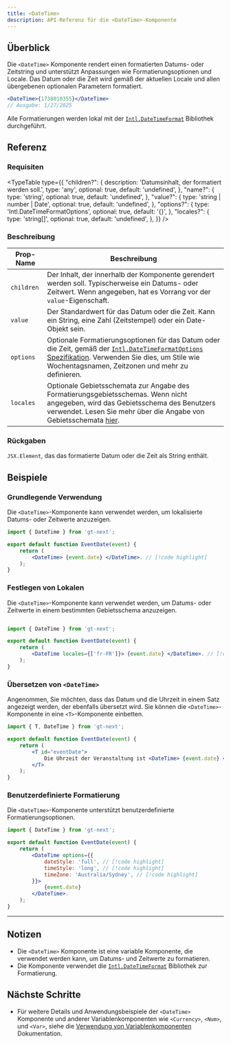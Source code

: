 ```yaml
---
title: <DateTime>
description: API-Referenz für die <DateTime>-Komponente
---
```


## Überblick

Die `<DateTime>` Komponente rendert einen formatierten Datums- oder Zeitstring und unterstützt Anpassungen wie Formatierungsoptionen und Locale.
Das Datum oder die Zeit wird gemäß der aktuellen Locale und allen übergebenen optionalen Parametern formatiert.

```jsx
<DateTime>{1738010355}</DateTime>
// Ausgabe: 1/27/2025
```

Alle Formatierungen werden lokal mit der [`Intl.DateTimeFormat`](https://developer.mozilla.org/en-US/docs/Web/JavaScript/Reference/Global_Objects/Intl/DateTimeFormat) Bibliothek durchgeführt.

## Referenz

### Requisiten

<TypeTable
  type={{
    "children?": {
        description: 'Datumsinhalt, der formatiert werden soll.',
        type: 'any',
        optional: true,
        default: 'undefined',
    },
    "name?": {
        type: 'string',
        optional: true,
        default: 'undefined',
    },
    "value?": {
        type: 'string | number | Date',
        optional: true,
        default: 'undefined',
    },
    "options?": {
        type: 'Intl.DateTimeFormatOptions',
        optional: true,
        default: '{}',
    },
    "locales?": {
        type: 'string[]',
        optional: true,
        default: 'undefined',
    },
  }}
/>

### Beschreibung
| Prop-Name | Beschreibung |
|-----------|--------------|
| `children` | Der Inhalt, der innerhalb der Komponente gerendert werden soll. Typischerweise ein Datums- oder Zeitwert. Wenn angegeben, hat es Vorrang vor der `value`-Eigenschaft. |
| `value`    | Der Standardwert für das Datum oder die Zeit. Kann ein String, eine Zahl (Zeitstempel) oder ein Date-Objekt sein. |
| `options`  | Optionale Formatierungsoptionen für das Datum oder die Zeit, gemäß der [`Intl.DateTimeFormatOptions` Spezifikation](https://developer.mozilla.org/en-US/docs/Web/JavaScript/Reference/Global_Objects/Intl/DateTimeFormat). Verwenden Sie dies, um Stile wie Wochentagsnamen, Zeitzonen und mehr zu definieren. |
| `locales`  | Optionale Gebietsschemata zur Angabe des Formatierungsgebietsschemas. Wenn nicht angegeben, wird das Gebietsschema des Benutzers verwendet. Lesen Sie mehr über die Angabe von Gebietsschemata [hier](https://developer.mozilla.org/en-US/docs/Web/JavaScript/Reference/Global_Objects/Intl#locales_argument).|

### Rückgaben

`JSX.Element`, das das formatierte Datum oder die Zeit als String enthält.
## Beispiele

### Grundlegende Verwendung
Die `<DateTime>`-Komponente kann verwendet werden, um lokalisierte Datums- oder Zeitwerte anzuzeigen.

```jsx title="EventDate.jsx" copy
import { DateTime } from 'gt-next';

export default function EventDate(event) {
    return (
        <DateTime> {event.date} </DateTime>. // [!code highlight]
    );
}
```

### Festlegen von Lokalen
Die `<DateTime>`-Komponente kann verwendet werden, um Datums- oder Zeitwerte in einem bestimmten Gebietsschema anzuzeigen.

```jsx title="EventDate.jsx" copy

import { DateTime } from 'gt-next';

export default function EventDate(event) {
    return (
        <DateTime locales={['fr-FR']}> {event.date} </DateTime>. // [!code highlight]
    );
}
```

### Übersetzen von `<DateTime>`
Angenommen, Sie möchten, dass das Datum und die Uhrzeit in einem Satz angezeigt werden, der ebenfalls übersetzt wird.
Sie können die `<DateTime>`-Komponente in eine `<T>`-Komponente einbetten.
```jsx title="EventDate.jsx" copy
import { T, DateTime } from 'gt-next';

export default function EventDate(event) {
    return (
        <T id="eventDate">
            Die Uhrzeit der Veranstaltung ist <DateTime> {event.date} </DateTime>. // [!code highlight]
        </T>
    );
}
```

### Benutzerdefinierte Formatierung
Die `<DateTime>`-Komponente unterstützt benutzerdefinierte Formatierungsoptionen.
```jsx title="EventDate.jsx" copy
import { DateTime } from 'gt-next';

export default function EventDate(event) {
    return (
        <DateTime options={{
            dateStyle: 'full', // [!code highlight]
            timeStyle: 'long', // [!code highlight]
            timeZone: 'Australia/Sydney', // [!code highlight]
        }}>
            {event.date}
        </DateTime>.
    );
}
```

---

## Notizen
 * Die `<DateTime>` Komponente ist eine variable Komponente, die verwendet werden kann, um Datums- und Zeitwerte zu formatieren.
 * Die Komponente verwendet die [`Intl.DateTimeFormat`](https://developer.mozilla.org/en-US/docs/Web/JavaScript/Reference/Global_Objects/Intl/DateTimeFormat) Bibliothek zur Formatierung.

## Nächste Schritte
 * Für weitere Details und Anwendungsbeispiele der `<DateTime>` Komponente und anderer Variablenkomponenten wie `<Currency>`, `<Num>`, und `<Var>`,
  siehe die [Verwendung von Variablenkomponenten](/docs/next/reference/using-variable-components) Dokumentation.